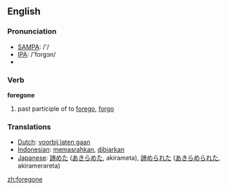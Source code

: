 ==English==

=== Pronunciation ===
*[[w:SAMPA|SAMPA]]: /'/
*[[w:IPA|IPA]]: /'forgɔn/
*{{audio|en-us-foregone.ogg|Audio (US)}}

=== Verb ===

'''foregone'''

# past participle of to [[forego]], [[forgo]]

=== Translations ===
*[[Dutch]]: [[voorbij laten gaan]]
*[[Indonesian]]: [[pasrah|memasrahkan]], [[biar|dibiarkan]]
*[[Japanese]]: [[諦めた]] ([[あきらめた]], akirameta), [[諦められた]] ([[あきらめられた]], akiramerareta)

[[zh:foregone]]